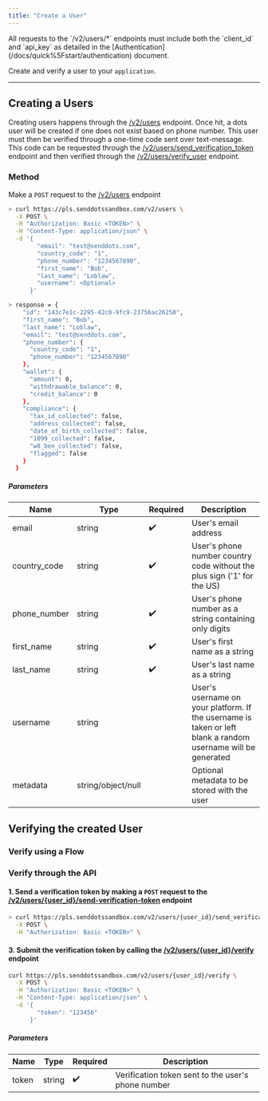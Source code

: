 ```yaml
---
title: "Create a User"
---
```


<Note>
  All requests to the `/v2/users/*` endpoints must include both the `client_id`
  and `api_key` as detailed in the
  [Authentication](/docs/quick%5Fstart/authentication) document.
</Note>

Create and verify a user to your `application`.

---

## Creating a Users

Creating users happens through the [/v2/users](/api-reference/users/create-user) endpoint. Once hit, a dots user will be created if one does not exist based on phone number. This user must then be verified through a one-time code sent over text-message. This code can be requested through the [/v2/users/send_verification_token](/api#tag/users/paths/~1api~1users~1send%5Fverification%5Ftoken/post) endpoint and then verified through the [/v2/users/verify_user](/api-reference/users/create-user) endpoint.

### Method

Make a `POST` request to the [/v2/users](/api-reference/users/create-user) endpoint

<CodeGroup>

```bash cURL
> curl https://pls.senddotssandbox.com/v2/users \
  -X POST \
  -H "Authorization: Basic <TOKEN>" \
  -H "Content-Type: application/json" \
  -d '{
        "email": "test@senddots.com",
        "country_code": "1",
        "phone_number": "1234567890",
        "first_name": "Bob",
        "last_name": "Loblaw",
        "username": <Optional>
      }'

> response = {
    "id": "143c7e1c-2295-42c0-9fc9-23756ac26250",
    "first_name": "Bob",
    "last_name": "Loblaw",
    "email": "test@senddots.com",
    "phone_number": {
      "country_code": "1",
      "phone_number": "1234567890"
    },
    "wallet": {
      "amount": 0,
      "withdrawable_balance": 0,
      "credit_balance": 0
    },
    "compliance": {
      "tax_id_collected": false,
      "address_collected": false,
      "date_of_birth_collected": false,
      "1099_collected": false,
      "w8_ben_collected": false,
      "flagged": false
    }
  }

```

</CodeGroup>

##### Parameters

| Name         | Type               | Required | Description                                                                                                  |
| ------------ | ------------------ | -------- | ------------------------------------------------------------------------------------------------------------ |
| email        | string             | ✔️       | User's email address                                                                                         |
| country_code | string             | ✔️       | User's phone number country code without the plus sign ('1' for the US)                                      |
| phone_number | string             | ✔️       | User's phone number as a string containing only digits                                                       |
| first_name   | string             | ✔️       | User's first name as a string                                                                                |
| last_name    | string             | ✔️       | User's last name as a string                                                                                 |
| username     | string             |          | User's username on your platform. If the username is taken or left blank a random username will be generated |
| metadata     | string/object/null |          | Optional metadata to be stored with the user                                                                 |

## Verifying the created User

### Verify using a Flow

### Verify through the API

#### 1. Send a verification token by making a `POST` request to the [/v2/users/{user_id}/send-verification-token](/api-reference/users/send-verification-token) endpoint

<CodeGroup>

```bash cURL
> curl https://pls.senddotssandbox.com/v2/users/{user_id}/send_verification_token \
  -X POST \
  -H "Authorization: Basic <TOKEN>" \
```

</CodeGroup>

#### 3. Submit the verification token by calling the [/v2/users/{user_id}/verify](/api-reference/users/verify) endpoint

<CodeGroup>

```bash cURL
curl https://pls.senddotssandbox.com/v2/users/{user_id}/verify \
  -X POST \
  -H "Authorization: Basic <TOKEN>" \
  -H "Content-Type: application/json" \
  -d '{
        "token": "123456"
      }'
```

</CodeGroup>

##### Parameters

| Name  | Type   | Required | Description                                        |
| ----- | ------ | -------- | -------------------------------------------------- |
| token | string | ✔️       | Verification token sent to the user's phone number |
